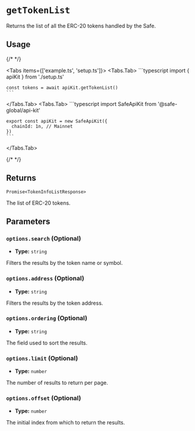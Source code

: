 
# `getTokenList`

Returns the list of all the ERC-20 tokens handled by the Safe.

## Usage

{/* <!-- vale off --> */}

<Tabs items={['example.ts', 'setup.ts']}>
  <Tabs.Tab>
    ```typescript
    import { apiKit } from './setup.ts'

    const tokens = await apiKit.getTokenList()
    ```
  </Tabs.Tab>
  <Tabs.Tab>
    ```typescript
    import SafeApiKit from '@safe-global/api-kit'

    export const apiKit = new SafeApiKit({
      chainId: 1n, // Mainnet
    })
    ```
  </Tabs.Tab>
</Tabs>

{/* <!-- vale on --> */}

## Returns

`Promise<TokenInfoListResponse>`

The list of ERC-20 tokens.

## Parameters

### `options.search` (Optional)

- **Type:** `string`

Filters the results by the token name or symbol.

### `options.address` (Optional)

- **Type:** `string`

Filters the results by the token address.

### `options.ordering` (Optional)

- **Type:** `string`

The field used to sort the results.

### `options.limit` (Optional)

- **Type:** `number`

The number of results to return per page.

### `options.offset` (Optional)

- **Type:** `number`

The initial index from which to return the results.